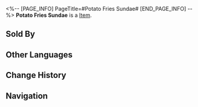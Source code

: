 <%-- [PAGE_INFO]
PageTitle=#Potato Fries Sundae#
[END_PAGE_INFO] --%>
{{Item Infobox
|title       = Potato Fries Sundae
|id          = 408611
|image       = Item Potato Fries Sundae.png
|type        = 
|invCategory = Consumables
|rarity      = 3
|effect      = Upon use, grants all allies a random effect from the following for the next battle: Deals 15% more Ice DMG and increases Fire RES by 15%, or deals 15% more Fire DMG and increases Ice RES by 15%.
|description = Strictly, the Potato Fries Sundae is not merely a food but a unique culinary experience that can only be realized within a dream world. In this realm, potato fries never go soft because of cooling down, and the ice cream never melts because of warming up. Cold and heat achieve perfect harmony here.
|source1     = Clock Diner
}}
{{Description|1=''"Finally, no more upset stomachs."''}}
'''Potato Fries Sundae''' is a [[Item]].

==Sold By==
{{Shop Availability}}

==Other Languages==
{{Other Languages
|en   = Potato Fries Sundae
|zhs  = 薯条圣代
|zht  = 薯條聖代
|ja   = フライドポテトサンデー
|ko   = 감자튀김 선디
|es   = Helado de papas fritas
|fr   = Sundae-frite
|ru   = Мороженое с картошкой фри
|th   = Potato Fries Sundae
|vi   = Kem Khoai Tây Chiên
|de   = Pommes-Eis
|id   = Potato Fries Sundae
|pt   = Sundae de Batata Frita
}}

==Change History==
{{Change History|2.0}}

==Navigation==
{{Consumable Navbox}}